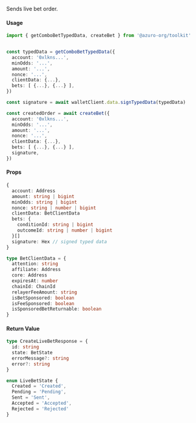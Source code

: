 Sends live bet order.

#### Usage

```ts
import { getComboBetTypedData, createBet } from '@azuro-org/toolkit'


const typedData = getComboBetTypedData({
  account: '0xlkns...',
  minOdds: '...',
  amount: '...',
  nonce: '...',
  clientData: {...},
  bets: [ {...}, {...} ],
})

const signature = await walletClient.data.signTypedData(typedData)

const createdOrder = await createBet({
  account: '0xlkns...',
  minOdds: '...',
  amount: '...',
  nonce: '...',
  clientData: {...},
  bets: [ {...}, {...} ],
  signature,
})
```

#### Props

```ts
{
  account: Address
  amount: string | bigint
  minOdds: string | bigint
  nonce: string | number | bigint
  clientData: BetClientData
  bets: {
    conditionId: string | bigint
    outcomeId: string | number | bigint
  }[]
  signature: Hex // signed typed data
}
```

```ts
type BetClientData = {
  attention: string
  affiliate: Address
  core: Address
  expiresAt: number
  chainId: ChainId
  relayerFeeAmount: string
  isBetSponsored: boolean
  isFeeSponsored: boolean
  isSponsoredBetReturnable: boolean
}
```

#### Return Value

```ts
type CreateLiveBetResponse = {
  id: string
  state: BetState
  errorMessage?: string
  error?: string
}

enum LiveBetState {
  Created = 'Created',
  Pending = 'Pending',
  Sent = 'Sent',
  Accepted = 'Accepted',
  Rejected = 'Rejected'
}
```
